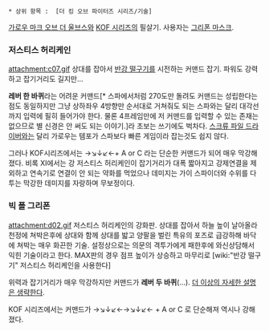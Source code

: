  * 상위 항목 :  [더 킹 오브 파이터즈 시리즈/기술]

[[가로우 마크 오브 더 울브스]]와 [[KOF 시리즈]]의 필살기. 사용자는 [[그리폰 마스크]].

=== 저스티스 허리케인 ===
attachment:c07.gif
상대를 잡아서 [[반강 떨구기]]를 시전하는 커맨드 잡기. 파워도 강력하고 잡기거리도 길지만...

'''레버 한 바퀴'''라는 어려운 커맨드[* 스파에서처럼 270도만 돌려도 커맨드는 성립한다는 점도 동일하지만 그냥 상하좌우 4방향만 순서대로 거쳐줘도 되는 스파와는 달리 대각선까지 입력에 필히 들어가야 한다. 물론 4프레임만에 저 커맨드를 입력할 수 있는 존재는 없으므로 별 신경은 안 써도 되는 이야기.]라 초보는 쓰기에도 벅차다. [[스크류 파일 드라이버]]와는 달리 가로우는 템포가 스파보다 빠른 게임이라 잡는것도 쉽지 않다.

그러나 KOF시리즈에서는 →↘↓↙←+ A or C 라는 단순한 커맨드가 되어 매우 막강해졌다. 비록 XI에서는 강 저스티스 허리케인이 잡기거리가 대폭 짧아지고 강제연결을 제외하고 연속기로 연결이 안 되는 약화를 먹었으나 데미지는 가이 스파이더와 수위를 다투는 막강한 데미지를 자랑하며 무보정이다.

=== 빅 폴 그리폰 ===
attachment:d02.gif
저스티스 허리케인의 강화판. 상대를 잡아서 하늘 높이 날아올라 천정에 쳐박은후에 상대와 함께 상대를 밟고 양팔을 벌린 특유의 포즈로 급강하해 바닥에 쳐박는 매우 화끈한 기술. 설정상으로는 의문의 격투가에게 패한후에 와신상담해서 익힌 기술이라고 한다. MAX판의 경우 점프 높이가 상승하고 마무리로 [wiki:"반강 떨구기" 저스티스 허리케인을 사용한다]

위력과 잡기거리가 매우 막강하지만 커맨드가 '''레버 두 바퀴'''(...). [[더 이상의 자세한 설명은 생략한다]].

KOF 시리즈에서는 커맨드가 →↘↓↙←→↘↓↙← + A or C 로 단순해져 역시나 강해졌다.
